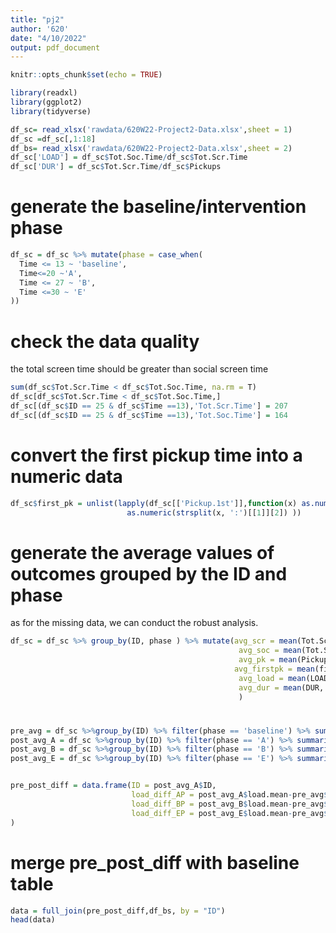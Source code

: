 ```yaml
---
title: "pj2"
author: '620'
date: "4/10/2022"
output: pdf_document
---
```


```r
knitr::opts_chunk$set(echo = TRUE)
```

```r
library(readxl)
library(ggplot2)
library(tidyverse)
```

```r
df_sc= read_xlsx('rawdata/620W22-Project2-Data.xlsx',sheet = 1)
df_sc =df_sc[,1:18]
df_bs= read_xlsx('rawdata/620W22-Project2-Data.xlsx',sheet = 2)
df_sc['LOAD'] = df_sc$Tot.Soc.Time/df_sc$Tot.Scr.Time
df_sc['DUR'] = df_sc$Tot.Scr.Time/df_sc$Pickups
```

# generate the baseline/intervention phase
```r
df_sc = df_sc %>% mutate(phase = case_when(
  Time <= 13 ~ 'baseline',
  Time<=20 ~'A',
  Time <= 27 ~ 'B',
  Time <=30 ~ 'E'
))
```

# check  the data quality 
the total screen time should be greater than social screen time
```r
sum(df_sc$Tot.Scr.Time < df_sc$Tot.Soc.Time, na.rm = T)
df_sc[df_sc$Tot.Scr.Time < df_sc$Tot.Soc.Time,]
df_sc[(df_sc$ID == 25 & df_sc$Time ==13),'Tot.Scr.Time'] = 207
df_sc[(df_sc$ID == 25 & df_sc$Time ==13),'Tot.Soc.Time'] = 164
```

# convert the first pickup time into a numeric data
```r
df_sc$first_pk = unlist(lapply(df_sc[['Pickup.1st']],function(x) as.numeric(strsplit(x, ':')[[1]][1])*60 + 
                          as.numeric(strsplit(x, ':')[[1]][2]) ))
```


# generate the average values of outcomes grouped by the ID and phase 
as for the missing data, we can conduct the robust analysis.
```r
df_sc = df_sc %>% group_by(ID, phase ) %>% mutate(avg_scr = mean(Tot.Scr.Time, na.rm = T),
                                                   avg_soc = mean(Tot.Soc.Time, na.rm = T),
                                                   avg_pk = mean(Pickups, na.rm = T),
                                                  avg_firstpk = mean(first_pk, na.rm = T),
                                                   avg_load = mean(LOAD, na.rm = T),
                                                   avg_dur = mean(DUR, na.rm = T)
                                                   )
```

#
```r
pre_avg = df_sc %>%group_by(ID) %>% filter(phase == 'baseline') %>% summarise(load.mean = mean(LOAD)) %>% mutate(phase = 'P')
post_avg_A = df_sc %>%group_by(ID) %>% filter(phase == 'A') %>% summarise(load.mean = mean(LOAD)) %>% mutate(phase = 'A')
post_avg_B = df_sc %>%group_by(ID) %>% filter(phase == 'B') %>% summarise(load.mean = mean(LOAD,na.rm = T)) %>% mutate(phase = 'B')
post_avg_E = df_sc %>%group_by(ID) %>% filter(phase == 'E') %>% summarise(load.mean = mean(LOAD)) %>% mutate(phase = 'E')


pre_post_diff = data.frame(ID = post_avg_A$ID,
                           load_diff_AP = post_avg_A$load.mean-pre_avg$load.mean,
                           load_diff_BP = post_avg_B$load.mean-pre_avg$load.mean,
                           load_diff_EP = post_avg_E$load.mean-pre_avg$load.mean
)
```


# merge pre_post_diff with baseline table
```r
data = full_join(pre_post_diff,df_bs, by = "ID")
head(data)
```


